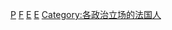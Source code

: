 {{Commonscat|Environmentalists from France}}

[[Category:法國環境|P]]
[[Category:各國環保人士|F]]
[[Category:法國社會運動者|E]]
[[Category:各职业法国人|E]]
[[Category:各政治立场的法国人|Category:各政治立场的法国人]]